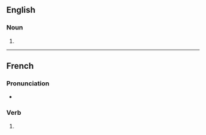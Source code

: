 ==English==

===Noun===
{{head|en|noun plural form}}

# {{plural of|alumina|lang=en}}

----

==French==

===Pronunciation===
* {{homophones|alumina|aluminât|lang=fr}}

===Verb===
{{fr-verb-form}}

# {{conjugation of|aluminer||2|s|[[past historic]]|lang=fr}}